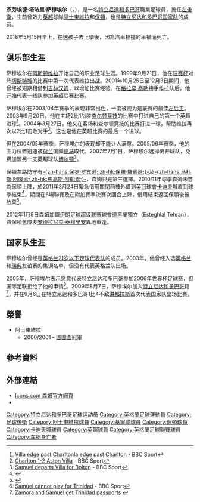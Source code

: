 {{noteta
|G1=足球|G2=英超|G3=FAcup
|T=zh-hans:杰劳埃德·萨穆埃尔;zh-hk:杰勞埃德·森姆;zh-tw:傑洛伊德·山謬;zh-hant:杰勞埃德·薩穆埃爾;
|1=zh-hans:杰劳埃德;zh-hk:杰勞埃德;zh-tw:傑洛伊德;zh-hant:杰勞埃德;
|2=zh-hans:萨穆埃尔;zh-hant:薩穆埃爾;zh-hk:森姆;zh-tw:山謬;
|3=zh-hans:特立尼达和多巴哥;zh-hk:千里達及托巴哥;zh-tw:千里達及托巴哥;
|4=zh-hans:吉林汉姆;zh-hk:基寧咸;zh-tw:吉林漢姆;
|5=zh-hans:切斯特城;zh-hk:車士打;zh-tw:切斯特城;
|6=zh-hans:查尔顿竞技;zh-hk:查爾頓體育;zh-tw:查爾頓競技;
|7=zh-hans:鲍马;zh-hk:保馬;zh-tw:鮑馬;
|8=zh-hans:国际托托杯;zh-hk:圖圖盃;zh-tw:國際托托杯;
}}
{{Football player infobox
| playername          = 杰劳埃德·萨穆埃尔<br>''Jlloyd Samuel''
| image               = [[File:Jlloyd_Samuel_2.png|180px]]
| fullname            = Jlloyd Samuel
| nickname            = JJ
| dateofbirth         = {{birth date|1981|3|29}}
| cityofbirth         = {{link-en|聖費爾南多 (千里達與多巴哥)|San Fernando, Trinidad and Tobago|聖費爾南多}}
| countryofbirth      = [[特立尼達和多巴哥|特立尼達和多巴哥]]
| dateofdeath      = {{death date and age|2018|5|15|1981|3|29}}
| cityofdeath     = [[柴郡|柴郡]]{{link-en|海萊格|High Legh}}
| countryofdeath   = [[英國|英國]]
| height              = {{height|ft=5|in=11}}
| position            = [[後衛_(足球)|後衛]]
| youthyears          = 
| youthclubs          = {{tsl|en|Senrab F.C.|Senrab}}<br />[[西汉姆联足球俱乐部|韋斯咸]]<br />[[查尔顿竞技足球俱乐部|查爾頓]]
| years               = 1998-2007<br />2001-2002<br />2007-2011 <br />2011<br />2011-2014<br />2014-2015<br />2017-2018
| clubs               = [[阿士東維拉足球會|阿士東維拉]]<br />→ [[吉林汉姆足球俱乐部|基寧咸]]<br />[[博尔顿足球俱乐部|保頓]]<br />→ [[卡迪夫城足球俱乐部|卡迪夫城]]<br />[[德黑兰独立足球俱乐部|德黑蘭獨立]]<br />[[培坎足球俱樂部|培坎]]<br />埃格頓
| caps(goals)         = 169 (2)<br />{{0|00}}8 (0)<br />{{0}}71 (0)<br />{{0|00}}6 (0)<br />{{0|00}}60 (4)<br />{{0|00}}27 (0)<br />{{0|00}}6 (0)
| nationalyears       = 2001-2004<br />2009-
| nationalteam        = [[英格蘭21歲以下足球代表隊|英格蘭U21]]<br />[[特立尼达和多巴哥国家足球队|特立尼达和多巴哥]]
| nationalcaps(goals) = {{0|00}}7 (0)<br />{{0|00}}2 (0)
| pcupdate            = 2012年3月10日 (六) 13:37 (UTC)
| ntupdate            = 2011年3月26日 (六) 05:00 (UTC)
}}
'''杰劳埃德·塔法里·萨穆埃尔'''（{{lang-en|'''Jlloyd Tafari Samuel'''}}，{{bd|1981年|3月29日|2018年|5月15日|catIdx=Samuel, Jlloyd}}），是一名[[特立尼達和多巴哥|特立尼達和多巴哥]]職業足球員，擔任[[左後衛|左後衛]]，生前曾效力[[英超|英超]]球隊[[阿士東維拉足球會|阿士東維拉]]和[[博尔顿足球俱乐部|保頓]]，也是[[特立尼达和多巴哥国家足球队|特立尼达和多巴哥国家队]]的成员。

2018年5月15日早上，在送孩子去上學後，因為汽車相撞的車禍而死亡。

==俱乐部生涯==
萨穆埃尔在[[阿士東維拉足球會|阿斯顿维拉]]开始自己的职业足球生涯。1999年9月21日，他在[[英格兰联赛杯|联赛杯]]对阵[[切斯特城足球俱乐部|切斯特城]]的比赛中第一次代表维拉出战。2001年10月25日至12月3日期间，他曾经被短期租借到[[吉林汉姆足球俱乐部|吉林汉姆]]，以增加比赛经验。在[[格拉罕·泰勒|格拉罕·泰勒]]接手维拉队后，他开始代表一线队参加[[英超|英超]]联赛比赛。

萨穆埃尔在2003/04年赛季的表现非常出色，一度被视为是联赛的最佳[[左后卫|左后卫]]。2003年9月20日，他在主场2比1战胜[[查尔顿竞技足球俱乐部|查尔顿竞技]]的比赛中打进自己的第一个英超进球<ref>[http://news.bbc.co.uk/sport1/hi/football/eng_prem/3084352.stm Villa edge past Charltonla edge past Charlton] {{WebCite|url=https://www.webcitation.org/673Xz7Tbf?url=http://news.bbc.co.uk/sport2/hi/football/eng_prem/3084352.stm |date=20120420034431 |dateformat=iso }} - BBC Sport{{en}}</ref>。2004年3月27日，他又在客场和查尔顿竞技的比赛打进一球，帮助维拉再次以2比1击败对手<ref>[http://news.bbc.co.uk/sport2/hi/football/eng_prem/3552931.stm Charlton 1-2 Aston Villa] {{Wayback|url=http://news.bbc.co.uk/sport2/hi/football/eng_prem/3552931.stm |date=20180306083804 }} - BBC Sport{{en}}</ref>。这也是他在英超比赛的最后一个进球。

但在2004/05年赛季，萨穆埃尔的表现却不能让人满意。2005/06年赛季，他的主力位置迅速被[[荷兰|荷兰]]国脚[[威尔弗雷德·鲍马|鲍马]]取代。2007年7月1日，萨穆埃尔选择离开球队，免费加盟另一支英超球队[[博尔顿足球俱乐部|博尔顿]]<ref>[http://news.bbc.co.uk/go/rss/-/sport1/hi/football/teams/b/bolton_wanderers/6611023.stm Samuel departs Villa for Bolton] - BBC Sport{{en}}</ref>。

保頓左路防守有[[保羅·羅賓遜_(1978年出生後衛)|-{zh-hans:保罗·罗宾逊; zh-hk:保羅·羅賓遜;}-]]及[[马科斯·阿隆索|-{zh-hans:马科斯·阿隆索; zh-hk:馬高斯·阿朗素;}-]]，森姆只是第三選擇。2010/11年球季森姆未嘗為保頓上陣，於2011年3月24日緊急借用關閉前被外借到[[英冠|英冠]]球會[[卡迪夫城足球俱乐部|卡迪夫城]]直到球季結束<ref>{{cite news |language=en |url=http://news.bbc.co.uk/sport2/hi/football/12849475.stm |title=Cardiff City sign Bolton defender Jlloyd Samuel on loan |publisher=''[[BBC_Sport|BBC Sport]]'' |date=2011-03-24 |accessdate=2011-03-26}}</ref>，期間在6場聯賽及在附加賽準決賽次回合上陣，借用結束返回保頓後被放棄<ref>{{cite news |language=en |url=http://www.theboltonnews.co.uk/sport/wanderers/wanderersnews/9045783.New_deal_for_Blake/? |title=New deal for Blake |publisher=''theboltonnews.co.uk'' |date=2011-05-24 |accessdate=2011-05-25 |archive-date=2018-06-30 |archive-url=https://web.archive.org/web/20180630133218/http://www.theboltonnews.co.uk/sport/wanderers/wanderersnews/9045783.New_deal_for_Blake/ |dead-url=no }}</ref>。

2012年1月9日森姆加盟[[伊朗足球超级联赛|伊朗足球超级联赛]]球會[[德黑兰独立足球俱乐部|德黑蘭獨立]]（Esteghlal Tehran），與保頓舊隊友[[安德拉尼克·泰穆里安|安德拉尼克·泰穆里安]]異地重逢。

==国家队生涯==
萨穆埃尔曾经是[[英格兰21岁以下足球代表队|英格兰21岁以下足球代表队]]的成员。2003年，他曾经入选[[英格兰足球代表队|英格兰]]和[[瑞典国家足球队|瑞典]]友谊赛的集训名单，但没有代表英格兰队出场。

2005年，萨穆埃尔表示愿意代表[[特立尼达和多巴哥国家足球队|特立尼达和多巴哥]]参加[[2006年世界杯足球赛|2006年世界杯足球赛]]，但国际足联拒绝了他的申请<ref>[http://news.bbc.co.uk/sport2/hi/football/internationals/4412024.stm Samuel cannot play for Trinidad] {{Wayback|url=http://news.bbc.co.uk/sport2/hi/football/internationals/4412024.stm |date=20180306024647 }} - BBC Sport{{en}}</ref>。2009年8月7日，萨穆埃尔加入[[特立尼达和多巴哥|特立尼达和多巴哥]]籍<ref>[http://www.ttgapers.com/News/2009/8/8/zamora-and-samuel-get-trinidad-passports Zamora and Samuel get Trinidad passports] {{webarchive|url=https://web.archive.org/web/20090813131732/http://www.ttgapers.com/News/2009/8/8/zamora-and-samuel-get-trinidad-passports |date=2009-08-13 }}{{en}}</ref>，并在9月6日在特立尼达和多巴哥1比4不敌[[洪都拉斯国家足球队|洪都拉斯]]首次代表国家队出场比赛。

==榮譽==
*阿士東維拉
**2000/2001 - [[圖圖盃|圖圖盃]]冠軍

==參考資料==
{{reflist}}

==外部連結==
*[https://web.archive.org/web/20080819011909/http://www.icons.com/samuel/ Icons.com 森姆官方網頁]
*{{soccerbase|id=15276|name=森姆}}

{{DEFAULTSORT:Samuel, Jlloyd}}
[[Category:特立尼达和多巴哥足球运动员|Category:特立尼达和多巴哥足球运动员]]
[[Category:英格蘭足球運動員|Category:英格蘭足球運動員]]
[[Category:足球後衛|Category:足球後衛]]
[[Category:阿士東維拉球員|Category:阿士東維拉球員]]
[[Category:基寧咸球員|Category:基寧咸球員]]
[[Category:保頓球員|Category:保頓球員]]
[[Category:卡迪夫城球員|Category:卡迪夫城球員]]
[[Category:英超球員|Category:英超球員]]
[[Category:英格蘭足球聯賽球員|Category:英格蘭足球聯賽球員]]
[[Category:车祸身亡者|Category:车祸身亡者]]